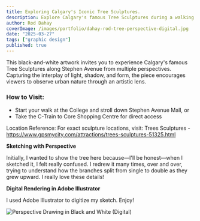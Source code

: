 ```yaml
---
title: Exploring Calgary's Iconic Tree Sculptures.
description: Explore Calgary's famous Tree Sculptures during a walking tour of Stephen Avenue in downtown.
author: Rod Dahay
coverImage: /images/portfolio/dahay-rod-tree-perspective-digital.jpg
date: "2025-03-27"
tags: ["graphic design"]
published: true
---
```


This black-and-white artwork invites you to experience Calgary's famous Tree Sculptures along Stephen Avenue from multiple perspectives. Capturing the interplay of light, shadow, and form, the piece encourages viewers to observe urban nature through an artistic lens.

### How to Visit:

+ Start your walk at the College and stroll down Stephen Avenue Mall, or
+ Take the C-Train to Core Shopping Centre for direct access

Location Reference:
For exact sculpture locations, visit: Trees Sculptures - https://www.gpsmycity.com/attractions/trees-sculptures-51325.html

**Sketching with Perspective**

Initially, I wanted to show the tree here because—I'll be honest—when I sketched it, I felt really confused. I redrew it many times, over and over, trying to understand how the branches split from single to double as they grew upward. I really love these details!

**Digital Rendering in Adobe Illustrator**

I used Adobe Illustrator to digitize my sketch. Enjoy!

![Perspective Drawing in Black and White (Digital)](/images/portfolio/dahay-rod-tree-perspective-digital-v2.jpg "Perspective Drawing in Black and White (Digital)")




